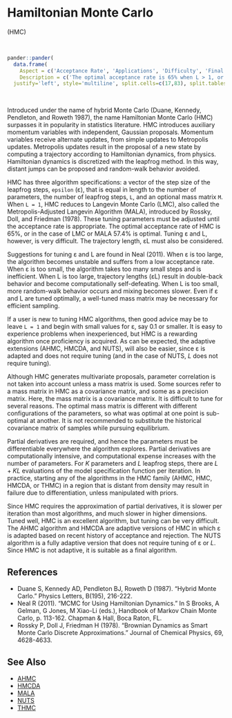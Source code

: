 # <a name='hmc'>Hamiltonian Monte Carlo</a>

(<a name='hmc'>HMC</a>)

<br>
```r
pander::pander(
  data.frame(
    Aspect = c('Acceptance Rate', 'Applications', 'Difficulty', 'Final Algorithm?', 'Proposal'),
    Description = c('The optimal acceptance rate is 65% when L > 1, or 57.4% when L = 1. The observed acceptance rate may be suitable in the interval [60%,70%] when L > 1, or [40%,80%] when L = 1.', 'This is a widely applicable, general-purpose algorithm that is best suited to models with a small number of parameters. The number of model evaluations per iteration increases with the number of parameters.','This algorithm is difficult for a beginner. It has three algorithm specifications, all require tuning, and tuning is difficult.','Yes.', 'Multivariate. Proposals are multivariate only in the sense that proposals for multiple parameters are generated at once. Each iteration involves numerous proposals, due to partial derivatives and L.')),
  justify='left', style='multiline', split.cells=c(17,83), split.tables=Inf)
```

<br>

Introduced under the name of hybrid Monte Carlo (Duane, Kennedy, Pendleton, and Roweth 1987), the name Hamiltonian Monte Carlo (HMC) surpasses it in popularity in statistics literature. HMC introduces auxiliary momentum variables with independent, Gaussian proposals. Momentum variables receive alternate updates, from simple updates to Metropolis updates. Metropolis updates result in the proposal of a new state by computing a trajectory according to Hamiltonian dynamics, from physics. Hamiltonian dynamics is discretized with the leapfrog method. In this way, distant jumps can be proposed and random-walk behavior avoided.

HMC has three algorithm specifications: a vector of the step size of the leapfrog steps, `epsilon` (ε), that is equal in length to the number of parameters, the number of leapfrog steps, `L`, and an optional mass matrix `M`. When `L = 1`, HMC reduces to Langevin Monte Carlo (LMC), also called the Metropolis-Adjusted Langevin Algorithm (MALA), introduced by Rossky, Doll, and Friedman (1978). These tuning parameters must be adjusted until the acceptance rate is appropriate. The optimal acceptance rate of HMC is 65%, or in the case of LMC or MALA 57.4% is optimal. Tuning ε and L, however, is very difficult. The trajectory length, εL must also be considered.

Suggestions for tuning ε and L are found in Neal (2011). When ε is too large, the algorithm becomes unstable and suffers from a low acceptance rate. When ε is too small, the algorithm takes too many small steps and is inefficient. When L is too large, trajectory lengths (εL) result in double-back behavior and become computationally self-defeating. When L is too small, more random-walk behavior occurs and mixing becomes slower. Even if ε and L are tuned optimally, a well-tuned mass matrix may be necessary for efficient sampling.

If a user is new to tuning HMC algorithms, then good advice may be to leave `L = 1` and begin with small values for ε, say 0.1 or smaller. It is easy to experience problems when inexperienced, but HMC is a rewarding algorithm once proficiency is acquired. As can be expected, the adaptive extensions (AHMC, HMCDA, and NUTS), will also be easier, since ε is adapted and does not require tuning (and in the case of NUTS, $L$ does not require tuning).

Although HMC generates multivariate proposals, parameter correlation is not taken into account unless a mass matrix is used. Some sources refer to a mass matrix in HMC as a covariance matrix, and some as a precision matrix. Here, the mass matrix is a covariance matrix. It is difficult to tune for several reasons. The optimal mass matrix is different with different configurations of the parameters, so what was optimal at one point is sub-optimal at another. It is not recommended to substitute the historical covariance matrix of samples while pursuing equilibrium.

Partial derivatives are required, and hence the parameters must be differentiable everywhere the algorithm explores. Partial derivatives are computationally intensive, and computational expense increases with the number of parameters. For $K$ parameters and $L$ leapfrog steps, there are $L + KL$ evaluations of the model specification function per iteration. In practice, starting any of the algorithms in the HMC family (AHMC, HMC, HMCDA, or THMC) in a region that is distant from density may result in failure due to differentiation, unless manipulated with priors.

Since HMC requires the approximation of partial derivatives, it is slower per iteration than most algorithms, and much slower in higher dimensions. Tuned well, HMC is an excellent algorithm, but tuning can be very difficult. The AHMC algorithm and HMCDA are adaptive versions of HMC in which ε is adapted based on recent history of acceptance and rejection. The NUTS algorithm is a fully adaptive version that does not require tuning of ε or $L$. Since HMC is not adaptive, it is suitable as a final algorithm.

## References

- Duane S, Kennedy AD, Pendleton BJ, Roweth D (1987). "Hybrid Monte Carlo." Physics Letters, B(195), 216-222.
- Neal R (2011). "MCMC for Using Hamiltonian Dynamics." In S Brooks, A Gelman, G Jones, M Xiao-Li (eds.), Handbook of Markov Chain Monte Carlo, p. 113-162. Chapman & Hall, Boca Raton, FL.
- Rossky P, Doll J, Friedman H (1978). "Brownian Dynamics as Smart Monte Carlo Discrete Approximations." Journal of Chemical Physics, 69, 4628-4633.


## See Also

- [AHMC](#ahmc)
- [HMCDA](#hmcda)
- [MALA](#mala)
- [NUTS](#nuts)
- [THMC](#thmc)

